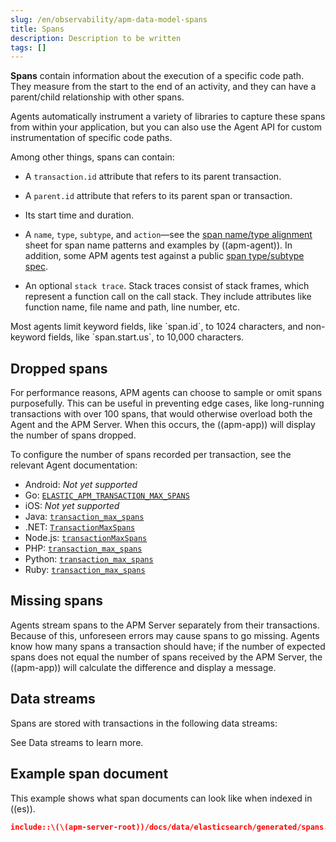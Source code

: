 ```yaml
---
slug: /en/observability/apm-data-model-spans
title: Spans
description: Description to be written
tags: []
---
```



<div id="apm-data-model-spans"></div>



**Spans** contain information about the execution of a specific code path.
They measure from the start to the end of an activity,
and they can have a parent/child relationship with other spans.

Agents automatically instrument a variety of libraries to capture these spans from within your application,
but you can also use the Agent API for custom instrumentation of specific code paths.

Among other things, spans can contain:

* A `transaction.id` attribute that refers to its parent <DocLink slug="/en/observability/apm-data-model-transactions">transaction</DocLink>.
* A `parent.id` attribute that refers to its parent span or transaction.
* Its start time and duration.
* A `name`, `type`, `subtype`, and `action`—see the [span name/type alignment]({span_name_type_sheet})
    sheet for span name patterns and examples by ((apm-agent)).
    In addition, some APM agents test against a public [span type/subtype spec]({span_spec}).

* An optional `stack trace`. Stack traces consist of stack frames,
    which represent a function call on the call stack.
    They include attributes like function name, file name and path, line number, etc.

<DocCallOut title="Tip">
Most agents limit keyword fields, like `span.id`, to 1024 characters,
and non-keyword fields, like `span.start.us`, to 10,000 characters.
</DocCallOut>

<div id="apm-data-model-dropped-spans"></div>

## Dropped spans

For performance reasons, APM agents can choose to sample or omit spans purposefully.
This can be useful in preventing edge cases, like long-running transactions with over 100 spans,
that would otherwise overload both the Agent and the APM Server.
When this occurs, the ((apm-app)) will display the number of spans dropped.

To configure the number of spans recorded per transaction, see the relevant Agent documentation:

* Android: _Not yet supported_
* Go: [`ELASTIC_APM_TRANSACTION_MAX_SPANS`](((apm-go-ref-v))/configuration.html#config-transaction-max-spans)
* iOS: _Not yet supported_
* Java: [`transaction_max_spans`](((apm-java-ref-v))/config-core.html#config-transaction-max-spans)
* .NET: [`TransactionMaxSpans`](((apm-dotnet-ref-v))/config-core.html#config-transaction-max-spans)
* Node.js: [`transactionMaxSpans`](((apm-node-ref-v))/configuration.html#transaction-max-spans)
* PHP: [`transaction_max_spans`](((apm-php-ref-v))/configuration-reference.html#config-transaction-max-spans)
* Python: [`transaction_max_spans`](((apm-py-ref-v))/configuration.html#config-transaction-max-spans)
* Ruby: [`transaction_max_spans`](((apm-ruby-ref-v))/configuration.html#config-transaction-max-spans)

<div id="apm-data-model-missing-spans"></div>

## Missing spans

Agents stream spans to the APM Server separately from their transactions.
Because of this, unforeseen errors may cause spans to go missing.
Agents know how many spans a transaction should have;
if the number of expected spans does not equal the number of spans received by the APM Server,
the ((apm-app)) will calculate the difference and display a message.

<div id="data_streams"></div>

## Data streams

Spans are stored with transactions in the following data streams:

<TracesDataStreams />

See <DocLink slug="/en/observability/apm-data-streams">Data streams</DocLink> to learn more.

<div id="example_span_document"></div>

## Example span document

This example shows what span documents can look like when indexed in ((es)).

<DocAccordion buttonContent="Expand ((es)) document">

```json
include::\(\(apm-server-root))/docs/data/elasticsearch/generated/spans.json[]
```

</DocAccordion>

